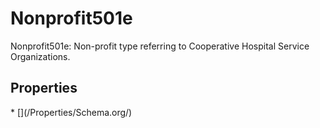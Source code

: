 # Nonprofit501e

Nonprofit501e: Non-profit type referring to Cooperative Hospital Service Organizations.

## Properties

<Grid>
* [](/Properties/Schema.org/)

</Grid>

